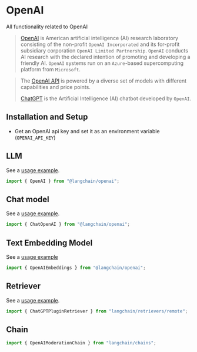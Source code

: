 # OpenAI

All functionality related to OpenAI

> [OpenAI](https://en.wikipedia.org/wiki/OpenAI) is American artificial intelligence (AI) research laboratory
> consisting of the non-profit `OpenAI Incorporated`
> and its for-profit subsidiary corporation `OpenAI Limited Partnership`.
> `OpenAI` conducts AI research with the declared intention of promoting and developing a friendly AI.
> `OpenAI` systems run on an `Azure`-based supercomputing platform from `Microsoft`.

> The [OpenAI API](https://platform.openai.com/docs/models) is powered by a diverse set of models with different capabilities and price points.
>
> [ChatGPT](https://chat.openai.com) is the Artificial Intelligence (AI) chatbot developed by `OpenAI`.

## Installation and Setup

- Get an OpenAI api key and set it as an environment variable (`OPENAI_API_KEY`)

## LLM

See a [usage example](/docs/integrations/llms/openai).

```typescript
import { OpenAI } from "@langchain/openai";
```

## Chat model

See a [usage example](/docs/integrations/chat/openai).

```typescript
import { ChatOpenAI } from "@langchain/openai";
```

## Text Embedding Model

See a [usage example](/docs/integrations/text_embedding/openai)

```typescript
import { OpenAIEmbeddings } from "@langchain/openai";
```

## Retriever

See a [usage example](/docs/integrations/retrievers/chatgpt-retriever-plugin).

```typescript
import { ChatGPTPluginRetriever } from "langchain/retrievers/remote";
```

## Chain

```typescript
import { OpenAIModerationChain } from "langchain/chains";
```
